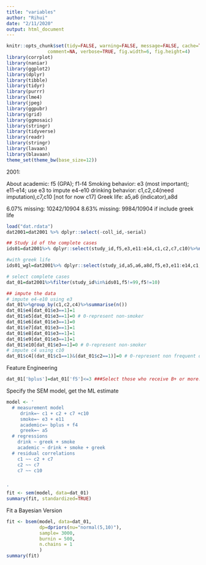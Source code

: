 ```yaml
---
title: "variables"
author: "Rihui"
date: "2/11/2020"
output: html_document
---
```


```r
knitr::opts_chunk$set(tidy=FALSE, warning=FALSE, message=FALSE, cache=TRUE, 
               comment=NA, verbose=TRUE, fig.width=6, fig.height=4)
library(corrplot)
library(naniar)
library(ggplot2)
library(dplyr)
library(tibble)
library(tidyr)
library(purrr)
library(lme4)
library(jpeg)
library(ggpubr)
library(grid)
library(ggmosaic)
library(stringr)
library(tidyverse)
library(readr)
library(stringr)
library(lavaan)
library(blavaan)
theme_set(theme_bw(base_size=12))

```

2001:

About academic: f5 (GPA); f1-f4
Smoking behavior: e3 (most important); e11-e14; use e3 to impute e4-e10
drinking behavior: c1,c2,c4(need imputation),c7,c10 [not for now c17]
Greek life: a5,a6 (indicator),a8d

6.07% missing: 10242/10904
8.63% missing: 9984/10904 if include greek life

```r
load("dat.rdata")
dat2001=dat2001 %>% dplyr::select(-coll_id,-serial)

## Study id of the complete cases
ids01=dat2001%>% dplyr::select(study_id,f5,e3,e11:e14,c1,c2,c7,c10)%>%na.omit()%>%pull(study_id)

#with greek life
ids01_wgl=dat2001%>% dplyr::select(study_id,a5,a6,a8d,f5,e3,e11:e14,c1,c2,c7,c10)%>%na.omit()%>%pull(study_id)

# select complete cases
dat_01=dat2001%>%filter(study_id%in%ids01,f5!=99,f5!=10)

## impute the data
# impute e4-e10 using e3
dat_01%>%group_by(c1,c2,c4)%>%summarise(n())
dat_01$e4[dat_01$e3==1]=1
dat_01$e5[dat_01$e3==1]=0 # 0-represent non-smoker
dat_01$e6[dat_01$e3==1]=0
dat_01$e7[dat_01$e3==1]=1
dat_01$e8[dat_01$e3==1]=1
dat_01$e9[dat_01$e3==1]=1 
dat_01$e10[dat_01$e3==1]=0 # 0-represent non-smoker
# impute c4 using c10
dat_01$c4[(dat_01$c1==1)&(dat_01$c2==1)]=0 # 0-represent non frequent drinker
```
Feature Engineering
```r
dat_01['bplus']=dat_01['f5']<=3 ###Select those who receive B+ or more.
```

Specify the SEM model, get the ML estimate
```r
model <- '
  # measurement model
     drink=~ c1 + c2 + c7 +c10
     smoke=~ e3 + e11
     academic=~ bplus + f4
     greek=~ a5
  # regressions
    drink ~ greek + smoke
    academic ~ drink + smoke + greek
  # residual correlations
    c1 ~~ c2 + c7 
    c2 ~~ c7
    c7 ~~ c10

    
'
fit <- sem(model, data=dat_01)
summary(fit, standardized=TRUE)
```
Fit a Bayesian Version
```r
fit <- bsem(model, data=dat_01,
            dp=dpriors(nu="normal(5,10)"),
            sample= 3000,
            burnin = 500,
            n.chains = 1
            )
summary(fit)
```


